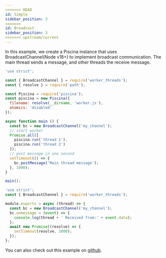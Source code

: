 ```yaml
---
<<<<<<< HEAD
id: Simple
sidebar_position: 3
=======
id: Broadcast
sidebar_position: 3
>>>>>>> upstream/current
---
```


In this example, we create a Piscina instance that uses BroadcastChannel(Node v18+) to implement broadcast communication. The main thread sends a message, and other threads the receive message.

<Tabs>
<TabItem value="Javascript">

```javascript title="index.js"
'use strict';

const { BroadcastChannel } = require('worker_threads');
const { resolve } = require('path');

const Piscina = require('piscina');
const piscina = new Piscina({
  filename: resolve(__dirname, 'worker.js'),
  atomics: 'disabled'
});

async function main () {
  const bc = new BroadcastChannel('my_channel');
  // start worker
  Promise.all([
    piscina.run('thread 1'),
    piscina.run('thread 2')
  ]);
  // post message in one second
  setTimeout(() => {
    bc.postMessage('Main thread message');
  }, 1000);
}

main();

```

```javascript title="worker.js"
'use strict';
const { BroadcastChannel } = require('worker_threads');

module.exports = async (thread) => {
  const bc = new BroadcastChannel('my_channel');
  bc.onmessage = (event) => {
    console.log(thread + ' Received from:' + event.data);
  };
  await new Promise((resolve) => {
    setTimeout(resolve, 2000);
  });
};

```
</TabItem>
</Tabs>

You can also check out this example on [github](https://github.com/piscinajs/piscina/tree/current/examples/broadcast).
